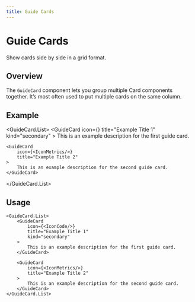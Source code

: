 ```yaml
---
title: Guide Cards
---
```


# Guide Cards
<Subtitle>
    Show cards side by side in a grid format.
</Subtitle>

## Overview
The `GuideCard` component lets you group multiple Card components together. It’s most often used to put multiple cards on the same column.

## Example
<GuideCard.List>
    <GuideCard
        icon={<IconCode/>}
        title="Example Title 1"
        kind="secondary"
    >
        This is an example description for the first guide card.
    </GuideCard>

    <GuideCard
        icon={<IconMetrics/>}
        title="Example Title 2"
    >
        This is an example description for the second guide card.
    </GuideCard>
</GuideCard.List>

## Usage

```tsx
<GuideCard.List>
    <GuideCard
        icon={<IconCode/>}
        title="Example Title 1"
        kind="secondary"
    >
        This is an example description for the first guide card.
    </GuideCard>

    <GuideCard
        icon={<IconMetrics/>}
        title="Example Title 2"
    >
        This is an example description for the second guide card.
    </GuideCard>
</GuideCard.List>